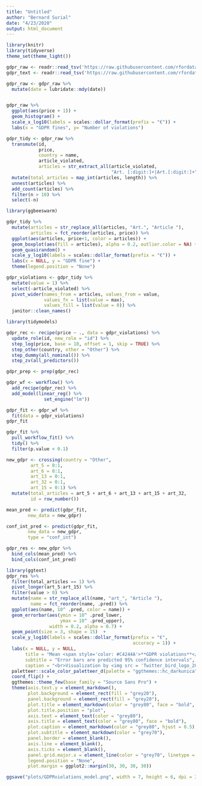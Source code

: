 ```yaml
---
title: "Untitled"
author: "Bernard Surial"
date: "4/23/2020"
output: html_document
---
```


```r
library(knitr)
library(tidyverse)
theme_set(theme_light())
```

```r

gdpr_raw <- readr::read_tsv('https://raw.githubusercontent.com/rfordatascience/tidytuesday/master/data/2020/2020-04-21/gdpr_violations.tsv')
gdpr_text <- readr::read_tsv('https://raw.githubusercontent.com/rfordatascience/tidytuesday/master/data/2020/2020-04-21/gdpr_text.tsv')

```

```r
gdpr_raw <- gdpr_raw %>% 
  mutate(date = lubridate::mdy(date))


gdpr_raw %>% 
  ggplot(aes(price + 1)) + 
  geom_histogram() + 
  scale_x_log10(labels = scales::dollar_format(prefix = "€")) + 
  labs(x = "GDPR fines", y= "Number of violations")
```

```r
gdpr_tidy <- gdpr_raw %>% 
  transmute(id, 
            price, 
            country = name, 
            article_violated,
            articles = str_extract_all(article_violated, 
                                       "Art. [:digit:]+|Art.[:digit:]+")) %>% 
  mutate(total_articles = map_int(articles, length)) %>% 
  unnest(articles) %>% 
  add_count(articles) %>% 
  filter(n > 10) %>% 
  select(-n)
```

```r
library(ggbeeswarm)

gdpr_tidy %>% 
  mutate(articles = str_replace_all(articles, "Art.", "Article "),
         articles = fct_reorder(articles, price)) %>% 
  ggplot(aes(articles, price+1, color = articles)) + 
  geom_boxplot(aes(fill = articles), alpha = 0.2, outlier.color = NA) + 
  geom_quasirandom() + 
  scale_y_log10(labels = scales::dollar_format(prefix = "€")) + 
  labs(x = NULL, y = "GDPR fine") + 
  theme(legend.position = "None")

gdpr_violations <- gdpr_tidy %>% 
  mutate(value = 1) %>% 
  select(-article_violated) %>% 
  pivot_wider(names_from = articles, values_from = value,
              values_fn = list(value = max), 
              values_fill = list(value = 0)) %>% 
  janitor::clean_names()
```


```r
library(tidymodels)

gdpr_rec <- recipe(price ~ ., data = gdpr_violations) %>% 
  update_role(id, new_role = "id") %>% 
  step_log(price, base = 10, offset = 1, skip = TRUE) %>% 
  step_other(country, other = "Other") %>% 
  step_dummy(all_nominal()) %>% 
  step_zv(all_predictors())

gdpr_prep <- prep(gdpr_rec)
```

```r
gdpr_wf <- workflow() %>% 
  add_recipe(gdpr_rec) %>% 
  add_model(linear_reg() %>% 
              set_engine("lm"))
```

```r
gdpr_fit <- gdpr_wf %>% 
  fit(data = gdpr_violations)
gdpr_fit
```

```r
gdpr_fit %>% 
  pull_workflow_fit() %>% 
  tidy() %>% 
  filter(p.value < 0.1)
```

```r
new_gdpr <- crossing(country = "Other", 
         art_5 = 0:1, 
         art_6 = 0:1, 
         art_13 = 0:1,
         art_32 = 0:1,
         art_15 = 0:1) %>% 
  mutate(total_articles = art_5 + art_6 + art_13 + art_15 + art_32, 
         id = row_number())
```

```r
mean_pred <- predict(gdpr_fit, 
        new_data = new_gdpr)

conf_int_pred <- predict(gdpr_fit, 
        new_data = new_gdpr,
        type = "conf_int")

gdpr_res <- new_gdpr %>% 
  bind_cols(mean_pred) %>% 
  bind_cols(conf_int_pred)

```
      
```r
library(ggtext)
gdpr_res %>% 
  filter(total_articles == 1) %>% 
  pivot_longer(art_5:art_15) %>% 
  filter(value > 0) %>% 
  mutate(name = str_replace_all(name, "art_", "Article "),
         name = fct_reorder(name, .pred)) %>% 
  ggplot(aes(name, 10^ .pred, color = name)) + 
  geom_errorbar(aes(ymin = 10^ .pred_lower, 
                    ymax = 10^ .pred_upper), 
                width = 0.2, alpha = 0.7) + 
  geom_point(size = 3, shape = 15)  + 
  scale_y_log10(labels = scales::dollar_format(prefix = "€", 
                                               accuracy = 1)) + 
  labs(x = NULL, y = NULL,
       title = "Mean <span style='color: #C4244A'>**GDPR violations**</span> fined per Article", 
       subtitle = "Error bars are predicted 95% confidence intervals",
       caption = "<br>Visualization by <img src = 'Twitter_bird_logo_2012.png' width = '8' /> &nbsp; **@b_surial** &nbsp; | &nbsp; Data by PRIVACY Affairs") + 
  paletteer::scale_color_paletteer_d(palette = "ggthemes::hc_darkunica") + 
  coord_flip() + 
  ggthemes::theme_few(base_family = "Source Sans Pro") +
  theme(axis.text.y = element_markdown(),
        plot.background = element_rect(fill = "grey20"),
        panel.background = element_rect(fill = "grey20"),
        plot.title = element_markdown(color = "grey80", face = "bold", size = 20, hjust = 0),
        plot.title.position = "plot",
        axis.text = element_text(color = "grey80"),
        axis.title = element_text(color = "grey80", face = "bold"),
        plot.caption = element_markdown(color = "grey80", hjust = 0.5),
        plot.subtitle = element_markdown(color = "grey70"),
        panel.border = element_blank(), 
        axis.line = element_blank(), 
        axis.ticks = element_blank(),
        panel.grid.major.x = element_line(color = "grey70", linetype = 3, size = 0.1),
        legend.position = "None",
        plot.margin = ggplot2::margin(30, 30, 30, 30))

ggsave("plots/GDPRviolations_model.png", width = 7, height = 6, dpi = 300)
```

                                 
                        

